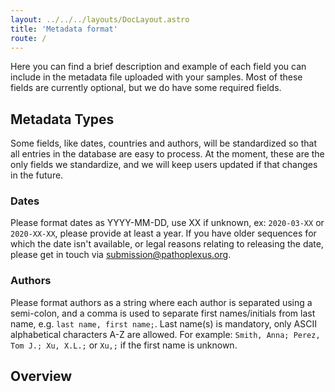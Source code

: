 ```yaml
---
layout: ../../../layouts/DocLayout.astro
title: 'Metadata format'
route: /
---
```



Here you can find a brief description and example of each field you can include in the metadata file uploaded with your samples.
Most of these fields are currently optional, but we do have some required fields.

## Metadata Types

Some fields, like dates, countries and authors, will be standardized so that all entries in the database are easy to process.
At the moment, these are the only fields we standardize, and we will keep users updated if that changes in the future.

### Dates

Please format dates as YYYY-MM-DD, use XX if unknown, ex: `2020-03-XX` or `2020-XX-XX`, please provide at least a year. If you have older sequences for which the date isn't available, or legal reasons relating to releasing the date, please get in touch via [submission@pathoplexus.org](mailto:submission@pathoplexus.org).

### Authors

Please format authors as a string where each author is separated using a semi-colon, and a comma is used to separate first names/initials from last name, e.g. `last name, first name;`. Last name(s) is mandatory, only ASCII alphabetical characters A-Z are allowed. For example: `Smith, Anna; Perez, Tom J.; Xu, X.L.;` or `Xu,;` if the first name is unknown.

## Overview

<MetadataTable client:load />